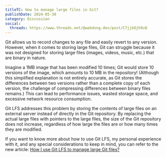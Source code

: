 ```yaml
---
titleTC: How to manage large files in Git?
publishDate: 2024-05-30
category: Discussion
social:
  threads: https://www.threads.net/@webdong.dev/post/C7jjbOjh9vQ
---
```


Git allows us to record changes to any file and easily revert to any version. However, when it comes to storing large files, Git can struggle because it was not designed for storing large files (images, videos, music, etc.) that are binary in nature.

Imagine a 1MB image that has been modified 10 times; Git would store 10 versions of the image, which amounts to 10 MB in the repository! (Although this simplified explanation is not entirely accurate, as Git stores the differences between two versions rather than a complete copy of each version, the challenge of compressing differences between binary files remains.) This can lead to performance issues, wasted storage space, and excessive network resource consumption.

Git LFS addresses this problem by storing the contents of large files on an external server instead of directly in the Git repository. By replacing the actual large files with pointers to the large files, the size of the Git repository does not increase, regardless of how large the files are or how many times they are modified.

If you want to know more about how to use Git LFS, my personal experience with it, and any special considerations to keep in mind, you can refer to the new article: [How I use Git LFS to manage large Git files?](https://www.webdong.dev/post/how-i-use-git-lfs-to-manage-large-git-files/)
